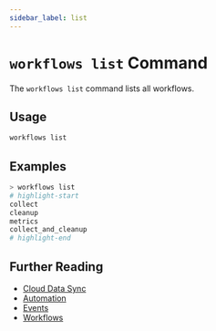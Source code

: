 ```yaml
---
sidebar_label: list
---
```


# `workflows list` Command

The `workflows list` command lists all workflows.

## Usage

```bash
workflows list
```

## Examples

```bash
> workflows list
# highlight-start
collect
cleanup
metrics
collect_and_cleanup
# highlight-end
```

## Further Reading

- [Cloud Data Sync](../../../../concepts/cloud-data-sync/index.mdx)
- [Automation](../../../../concepts/automation/index.mdx)
- [Events](../../../events/index.mdx)
- [Workflows](../../../workflows/index.mdx)
